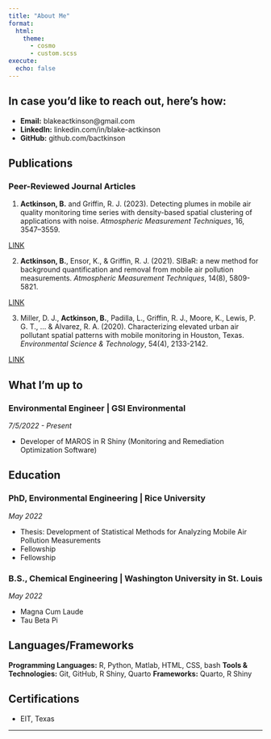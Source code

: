 ```yaml
---
title: "About Me"
format:
  html:
    theme: 
      - cosmo
      - custom.scss  
execute: 
  echo: false
---
```


## In case you'd like to reach out, here's how:

- **Email:** blakeactkinson@gmail.com
- **LinkedIn:** linkedin.com/in/blake-actkinson
- **GitHub:** github.com/bactkinson

## Publications

### Peer-Reviewed Journal Articles

1. **Actkinson, B.** and Griffin, R. J. (2023). Detecting plumes in mobile air quality monitoring time series with density-based spatial clustering of applications with noise. *Atmospheric Measurement Techniques*, 16, 3547–3559.

[LINK](https://doi.org/10.5194/amt-16-3547-2023)

2. **Actkinson, B.**, Ensor, K., & Griffin, R. J. (2021). SIBaR: a new method for background quantification and removal from mobile air pollution measurements. *Atmospheric Measurement Techniques*, 14(8), 5809-5821.

[LINK](https://doi.org/10.5194/amt-14-5809-2021)

3. Miller, D. J., **Actkinson, B.**, Padilla, L., Griffin, R. J., Moore, K., Lewis, P. G. T., ... & Alvarez, R. A. (2020). Characterizing elevated urban air pollutant spatial patterns with mobile monitoring in Houston, Texas. *Environmental Science & Technology*, 54(4), 2133-2142.

[LINK](https://pubs.acs.org/doi/10.1021/acs.est.9b05523)

## What I'm up to

### Environmental Engineer | GSI Environmental {.heading-right}
*7/5/2022 - Present*

- Developer of MAROS in R Shiny (Monitoring and Remediation Optimization Software)

## Education

### PhD, Environmental Engineering | Rice University {.heading-right}
*May 2022*

- Thesis: Development of Statistical Methods for Analyzing Mobile Air Pollution Measurements
- Fellowship
- Fellowship

### B.S., Chemical Engineering | Washington University in St. Louis {.heading-right}
*May 2022*

- Magna Cum Laude
- Tau Beta Pi

## Languages/Frameworks

::: {.skill-section}
**Programming Languages:** R, Python, Matlab, HTML, CSS, bash
**Tools & Technologies:** Git, GitHub, R Shiny, Quarto
**Frameworks:** Quarto, R Shiny
:::

## Certifications

- EIT, Texas

---